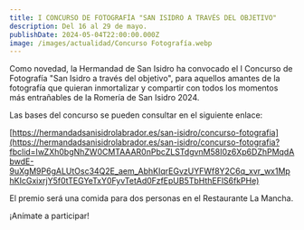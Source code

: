 ```yaml
---
title: I CONCURSO DE FOTOGRAFÍA "SAN ISIDRO A TRAVÉS DEL OBJETIVO"
description: Del 16 al 29 de mayo.
publishDate: 2024-05-04T22:00:00.000Z
image: /images/actualidad/Concurso Fotografía.webp
---
```


Como novedad, la Hermandad de San Isidro ha convocado el I Concurso de Fotografía "San Isidro a través del objetivo", para aquellos amantes de la fotografía que quieran inmortalizar y compartir con todos los momentos más entrañables de la Romería de San Isidro 2024.

Las bases del concurso se pueden consultar en el siguiente enlace:

[https://hermandadsanisidrolabrador.es/san-isidro/concurso-fotografia](https://hermandadsanisidrolabrador.es/san-isidro/concurso-fotografia?fbclid=IwZXh0bgNhZW0CMTAAAR0nPbcZLSTdgvnM58I0z6Xp6DZhPMqdAbwdE-9uXgM9P6gALUtOsc34Q2E_aem_AbhKIqrEGvzUYFWf8Y2C6q_xvr_wx1MphKIcGxixrjY5f0tTEGYeTxY0FyvTetAd0FzfEpUB5TbHthEFlS6fkPHe)

El premio será una comida para dos personas en el Restaurante La Mancha.

¡Anímate a participar!

 
